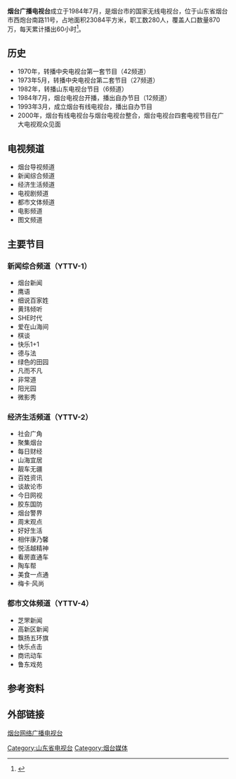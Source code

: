{{refimprove|time=2014-12-16T00:52:07+00:00}}
{{電視網資訊
| 電視網名稱     = 烟台广播电视台<br/>Yantai TV Station
| 類型           = [[有線電視|有線電視]]、[[无线电视|无线电视]]
| 開播日期       = 1984年7月
| 口號           = 天天相伴,心心相印
| 國家           = {{PRC}}
| 可收視地區     = [[山东省|山东省]][[烟台市|烟台市]]
| 創立日期       = 1984年7月
| 旗下類比頻道   = 新闻综合频道(YTTV-1)<br/>经济生活频道(YTTV-2)<br/>影视频道(YTTV-3)<br/>都市文体频道(YTTV-4)
| 官方網站       = http://www.yantaitv.cn/
|}}
'''烟台广播电视台'''成立于1984年7月，是烟台市的国家无线电视台，位于山东省烟台市西炮台南路11号，占地面积23084平方米，职工数280人，覆盖人口数量870万，每天累计播出60小时<ref>{{Cite web |url=http://gd.jiaodong.net/tv/ |title=烟台电视台概况 |publisher=胶东在线 |accessdate=2014-12-16 |deadurl=yes |archiveurl=https://web.archive.org/web/20160304123515/http://gd.jiaodong.net/tv/ |archivedate=2016-03-04 }}</ref>。

==历史==
*1970年，转播中央电视台第一套节目（42频道）
*1973年5月，转播中央电视台第二套节目（27频道）
*1982年，转播山东电视台节目（6频道）
*1984年7月，烟台电视台开播，播出自办节目（12频道）
*1993年3月，成立烟台有线电视台，播出自办节目
*2000年，烟台有线电视台与烟台电视台整合，烟台电视台四套电视节目在广大电视观众见面

==电视频道==
*烟台导视频道
*新闻综合频道
*经济生活频道
*电视剧频道
*都市文体频道
*电影频道
*图文频道

==主要节目==
===新闻综合频道（YTTV-1）===
*烟台新闻
*鹰语
*细说百家姓
*黄玮倾听
*SHE时代
*爱在山海间
*棋谈
*快乐1+1
*德与法
*绿色的田园
*凡而不凡
*非常道
*阳光园
*微影秀
===经济生活频道（YTTV-2）===
*社会广角
*聚集烟台
*每日财经
*山海宜居
*靓车无疆
*百姓资讯
*谈故论市
*今日网视
*胶东国防
*烟台警界
*周末观点
*好好生活
*相伴康乃馨
*悦活越精神
*看房直通车
*陶车帮
*美食一点通
*梅卡·风尚
===都市文体频道（YTTV-4）===
*芝罘新闻
*高新区新闻
*飘扬五环旗
*快乐点击
*商讯动车
*鲁东戏苑

==参考资料==
{{reflist}}

==外部链接==
[http://www.yantaitv.cn/ 烟台网络广播电视台] {{Wayback|url=http://www.yantaitv.cn/ |date=20200629170209 }}

[[Category:山东省电视台|Category:山东省电视台]]
[[Category:烟台媒体|Category:烟台媒体]]